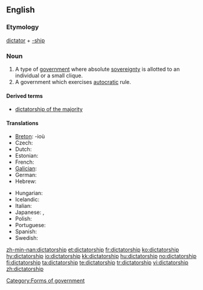 ==English==
{{wikipedia}}

===Etymology===
[[dictator]] + [[-ship]]

===Noun===
{{en-noun}}

# A type of [[government]] where absolute [[sovereignty]] is allotted to an individual or a small clique.
# A government which exercises [[autocracy|autocratic]] rule.

====Derived terms====
* [[dictatorship of the majority]]

====Translations====
{{trans-top|a government led by a dictator}}
* [[Breton]]: {{t|br|diktatouriezh|f|xs=Breton}} -ioù {{p}}
* Czech: {{t|cs|diktatura|f}}
* Dutch: {{t|nl|dictatuur|f}}
* Estonian: {{t|et|diktatuur}}
* French: {{t+|fr|dictature|f}}
* [[Galician]]: {{t+|gl|ditadura|f|xs=Galician}}
* German: {{t+|de|Diktatur|f}}
* Hebrew: {{t+|he|דיקטטורה|f|tr=diqt'at'ura|sc=Hebr}}
{{trans-mid}}
* Hungarian: {{t+|hu|diktatúra}}
* Icelandic: {{t|is|einræði|m}}
* Italian: {{t+|it|dittatura|f}}
* Japanese: {{t-|ja|独裁政治|tr=dokusaiseiji|sc=Jpan}}, {{t|ja|独裁|tr=dokusai|sc=Jpan}}
* Polish: {{t-|pl|dyktatura|f}}
* Portuguese: {{t+|pt|ditadura|f}}
* Spanish: {{t+|es|dictadura|f}}
* Swedish: {{t-|sv|diktatur|c}}
{{trans-bottom}}

[[Category:Forms of government]]

[[zh-min-nan:dictatorship]]
[[et:dictatorship]]
[[fr:dictatorship]]
[[ko:dictatorship]]
[[hy:dictatorship]]
[[io:dictatorship]]
[[kk:dictatorship]]
[[hu:dictatorship]]
[[no:dictatorship]]
[[fi:dictatorship]]
[[ta:dictatorship]]
[[te:dictatorship]]
[[tr:dictatorship]]
[[vi:dictatorship]]
[[zh:dictatorship]]